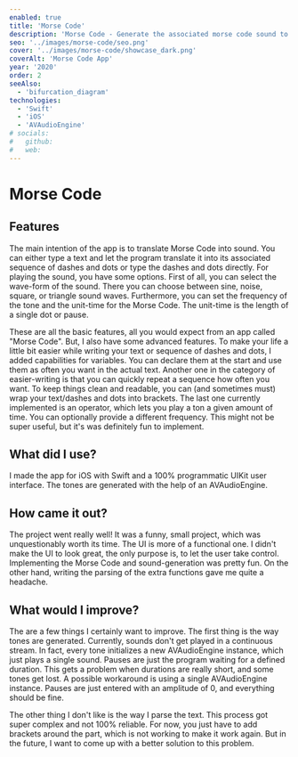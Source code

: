 ```yaml
---
enabled: true
title: 'Morse Code'
description: 'Morse Code - Generate the associated morse code sound to your sequence of dashes and dots or even text!'
seo: '../images/morse-code/seo.png'
cover: '../images/morse-code/showcase_dark.png'
coverAlt: 'Morse Code App'
year: '2020'
order: 2
seeAlso:
  - 'bifurcation_diagram'
technologies:
  - 'Swift'
  - 'iOS'
  - 'AVAudioEngine'
# socials:
#   github:
#   web:
---
```



# Morse Code

## Features

The main intention of the app is to translate Morse Code into sound. You can either type a text and let the program translate it into its associated sequence of dashes and dots or type the dashes and dots directly. For playing the sound, you have some options. First of all, you can select the wave-form of the sound. There you can choose between sine, noise, square, or triangle sound waves. Furthermore, you can set the frequency of the tone and the unit-time for the Morse Code. The unit-time is the length of a single dot or pause.

These are all the basic features, all you would expect from an app called "Morse Code". But, I also have some advanced features. To make your life a little bit easier while writing your text or sequence of dashes and dots, I added capabilities for variables. You can declare them at the start and use them as often you want in the actual text. Another one in the category of easier-writing is that you can quickly repeat a sequence how often you want. To keep things clean and readable, you can (and sometimes must) wrap your text/dashes and dots into brackets.
The last one currently implemented is an operator, which lets you play a ton a given amount of time. You can optionally provide a different frequency. This might not be super useful, but it's was definitely fun to implement.

## What did I use?

I made the app for iOS with Swift and a 100% programmatic UIKit user interface. The tones are generated with the help of an AVAudioEngine.

## How came it out?

The project went really well! It was a funny, small project, which was unquestionably worth its time. The UI is more of a functional one. I didn't make the UI to look great, the only purpose is, to let the user take control. Implementing the Morse Code and sound-generation was pretty fun. On the other hand, writing the parsing of the extra functions gave me quite a headache.

## What would I improve?

The are a few things I certainly want to improve. The first thing is the way tones are generated. Currently, sounds don't get played in a continuous stream. In fact, every tone initializes a new AVAudioEngine instance, which just plays a single sound. Pauses are just the program waiting for a defined duration. This gets a problem when durations are really short, and some tones get lost. A possible workaround is using a single AVAudioEngine instance. Pauses are just entered with an amplitude of 0, and everything should be fine.

The other thing I don't like is the way I parse the text. This process got super complex and not 100% reliable. For now, you just have to add brackets around the part, which is not working to make it work again. But in the future, I want to come up with a better solution to this problem.
